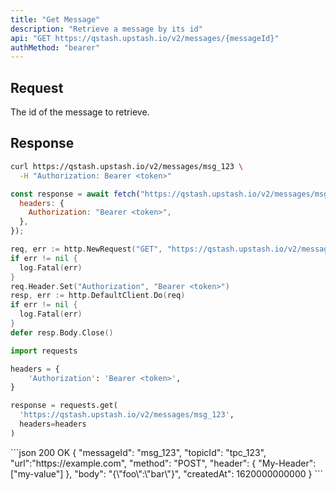```yaml
---
title: "Get Message"
description: "Retrieve a message by its id"
api: "GET https://qstash.upstash.io/v2/messages/{messageId}"
authMethod: "bearer"
---
```


## Request

<ParamField path="messageId" type="string" required>
  The id of the message to retrieve.
</ParamField>

## Response

<Snippet file="qstash-message-type.mdx" />

<RequestExample>

```sh curl
curl https://qstash.upstash.io/v2/messages/msg_123 \
  -H "Authorization: Bearer <token>"
```

```js node
const response = await fetch("https://qstash.upstash.io/v2/messages/msg_123", {
  headers: {
    Authorization: "Bearer <token>",
  },
});
```

```go Go
req, err := http.NewRequest("GET", "https://qstash.upstash.io/v2/messages/msg_123", nil)
if err != nil {
  log.Fatal(err)
}
req.Header.Set("Authorization", "Bearer <token>")
resp, err := http.DefaultClient.Do(req)
if err != nil {
  log.Fatal(err)
}
defer resp.Body.Close()
```

```python Python
import requests

headers = {
    'Authorization': 'Bearer <token>',
}

response = requests.get(
  'https://qstash.upstash.io/v2/messages/msg_123',
  headers=headers
)
```

</RequestExample>

<ResponseExample>
```json 200 OK
{
  "messageId": "msg_123",
  "topicId": "tpc_123",
  "url":"https://example.com",
  "method": "POST",
  "header": {
    "My-Header": ["my-value"]
  },
  "body": "{\"foo\":\"bar\"}",
  "createdAt": 1620000000000
}
```

</ResponseExample>
